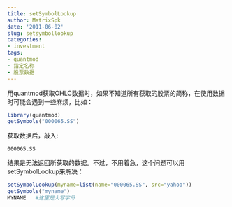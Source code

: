 ```yaml
---
title: setSymbolLookup
author: MatrixSpk
date: '2011-06-02'
slug: setsymbollookup
categories:
- investment
tags:
- quantmod
- 指定名称
- 股票数据
---
```

用quantmod获取OHLC数据时，如果不知道所有获取的股票的简称，在使用数据时可能会遇到一些麻烦，比如：

```R
library(quantmod)
getSymbols("000065.SS")
```

获取数据后，敲入:

```
000065.SS
```

结果是无法返回所获取的数据。不过，不用着急，这个问题可以用setSymbolLookup来解决：

```R
setSymbolLookup(myname=list(name="000065.SS", src="yahoo"))  
getSymbols("myname")  
MYNAME   #这里是大写字母
```

